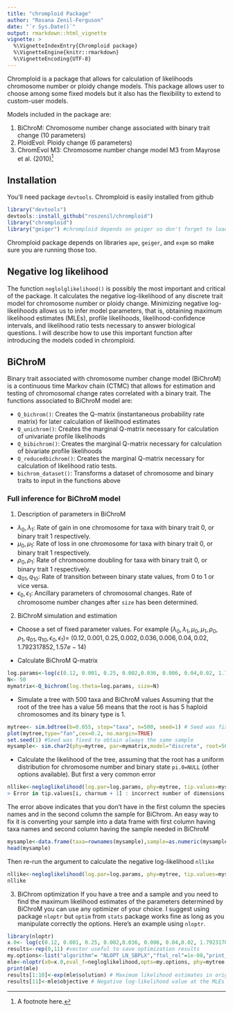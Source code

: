```yaml
---
title: "chromploid Package"
author: "Rosana Zenil-Ferguson"
date: "`r Sys.Date()`"
output: rmarkdown::html_vignette
vignette: >
  %\VignetteIndexEntry{Chromploid package}
  %\VignetteEngine{knitr::rmarkdown}
  %\VignetteEncoding{UTF-8}
---
```


Chromploid is a package that allows for calculation of likelihoods  chromosome number or ploidy change models. This package allows user to choose among some fixed models but it also has the flexibility to extend to custom-user models.

Models included in the package are:

1. BiChroM: Chromosome number change associated with binary trait change (10 parameters)
2. PloidEvol: Ploidy change (6 parameters)
3. ChromEvol M3: Chromosome number change model M3 from Mayrose et al. (2010)^[A footnote here.]

## Installation

You'll need package ```devtools```. Chromploid is easily installed from github
```r
library("devtools")
devtools::install_github("roszenil/chromploid")
library("chromploid")
library("geiger") #chromploid depends on geiger so don't forget to load it
```

Chromploid package depends on libraries `ape`, `geiger`, and `expm` so make sure you are running those too.

## Negative log likelihood

The function ```neglolglikelihood()``` is possibly the most important and critical of the package. It calculates the negative log-likelihood of any discrete trait model for chromosome number or ploidy change. Minimizing negative log-likelihoods allows us to infer model parameters, that is, obtaining maximum likelihood estimates (MLEs), profile likelihoods, likelihood-confidence intervals, and likelihood ratio tests necessary to answer biological questions. I will describe how to use this important function  after introducing the models coded in chromploid.

## BiChroM

Binary trait associated with chromosome number change model (BiChroM) is a continuous time Markov chain (CTMC) that allows for estimation and testing of chromosomal change rates correlated with a binary trait. The functions associated to BiChroM  model are:

* ```Q_bichrom()```: Creates the Q-matrix (instantaneous probability rate matrix) for later calculation of likelihood estimates
* ```Q_unichrom()```: Creates the marginal Q-matrix necessary for calculation of univariate profile likelihoods
* ```Q_bibichrom()```: Creates the marginal Q-matrix necessary for calculation of bivariate profile likelihoods
* ```Q_reducedbichrom()```: Creates the marginal Q-matrix necessary for calculation of likelihood ratio tests.
* ```bichrom_dataset()```: Transforms a dataset of chromosome and binary traits to input in the functions above

### Full inference for BiChroM model

1. Description of parameters in BiChroM

  * $\lambda_0, \lambda_1$: Rate of gain in one chromosome for taxa with binary trait 0, or binary trait 1 respectively.
  * $\mu_0, \mu_1$: Rate of loss in one chromosome for taxa with binary trait 0, or binary trait 1 respectively.
  * $\rho_0, \rho_1$: Rate of chromosome doubling for taxa with binary trait 0, or binary trait 1 respectively.
  * $q_{01},q_{10}$: Rate of transition between binary state values, from 0 to 1 or vice versa.
  * $\epsilon_0, \epsilon_1$: Ancillary parameters  of chromosomal changes. Rate of chromosome number changes after ```size``` has been determined.

2. BiChroM simulation and estimation
  * Choose a set of fixed parameter values.
For example $(\lambda_0,\lambda_1, \mu_0,\mu_1,\rho_0,\rho_1,q_{01},q_{10},\epsilon_0,\epsilon_1)=$
$(0.12, 0.001, 0.25, 0.002,0.036, 0.006, 0.04,0.02, 1.792317852, 1.57e-14)$

  * Calculate BiChroM Q-matrix

```r
log.params<-log(c(0.12, 0.001, 0.25, 0.002,0.036, 0.006, 0.04,0.02, 1.792317852, 1.57E-14))
N<- 50
mymatrix<-Q_bichrom(log.theta=log.params, size=N)
```

  * Simulate a tree with 500 taxa and BiChroM values
  Assuming that the root of the tree has a value 56 means that the root is has 5 haploid chromosomes and its binary type is 1.

```r
mytree<- sim.bdtree(b=0.055, stop="taxa", n=500, seed=1) # Seed was fixed to obtain always the same tree
plot(mytree,type="fan",cex=0.2, no.margin=TRUE)
set.seed(1) #Seed was fixed to obtain always the same sample
mysample<- sim.char2(phy=mytree, par=mymatrix,model="discrete", root=56)
```

  * Calculate the likelihood of the tree, assuming that the root has a uniform distribution for chromosome number and binary state ```pi.0=NULL``` (other options available). But first a very common error

```r
nllike<-negloglikelihood(log.par=log.params, phy=mytree, tip.values=mysample,pi.0=NULL,Q.FUN=Q_bichrom, Q.ARGS=list(size=50))
> Error in tip.values[i, charnum + 1] : incorrect number of dimensions
```
  The error above indicates that you don't have in the first column the species names and in the second column the sample for BiChrom. An easy way to fix it is converting your sample into a data frame with first column having taxa names and second column having the sample needed in BiChroM

```r
mysample<-data.frame(taxa=rownames(mysample),sample=as.numeric(mysample))
head(mysample)
```
  Then re-run the argument to calculate the negative log-likelihood ```nllike```
```r
nllike<-negloglikelihood(log.par=log.params, phy=mytree, tip.values=mysample,pi.0=NULL,Q.FUN=Q_bichrom, size=50)
nllike
```

3. BiChrom optimization
If you have a tree and a sample and you need to find the maximum likelihood estimates of the parameters determined by BiChroM you can use any optimizer of your choice. I suggest using package ```nloptr``` but ```optim``` from ```stats``` package works fine as long as you manipulate correctly the options. Here's an example using ```nloptr```.

```r
library(nloptr)
x.0<- log(c(0.12, 0.001, 0.25, 0.002,0.036, 0.006, 0.04,0.02, 1.792317852, 1.57e-14)) #value where the optimization algorithm is going to start. A vector of 10 values for the parameters in log scale
results<-rep(0,11) #vector useful to save optimization results
my.options<-list("algorithm"= "NLOPT_LN_SBPLX","ftol_rel"=1e-08,"print_level"=1,"maxtime"=170000000, "maxeval"=1000) # Options used in nloptr, for more information ?nloptr. This is a subplex algorithm, with high tolerance to fine a very precise optimum.
mle<-nloptr(x0=x.0,eval_f=negloglikelihood,opts=my.options, phy=mytree, tip.values=mysample,pi.0=NULL,Q.FUN=Q_bichrom, Q.ARGS = list(size=50))
print(mle)
results[1:10]<-exp(mle$solution) # Maximum likelihood estimates in original scale
results[11]<-mle$objective # Negative log-likelihood value at the MLEs (minimum)
```
